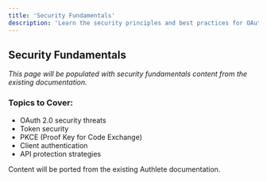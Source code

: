 ```yaml
---
title: 'Security Fundamentals'
description: 'Learn the security principles and best practices for OAuth 2.0 and OpenID Connect'
---
```


## Security Fundamentals

*This page will be populated with security fundamentals content from the existing documentation.*

### Topics to Cover:
- OAuth 2.0 security threats
- Token security
- PKCE (Proof Key for Code Exchange)
- Client authentication
- API protection strategies

<Note>
Content will be ported from the existing Authlete documentation.
</Note>
